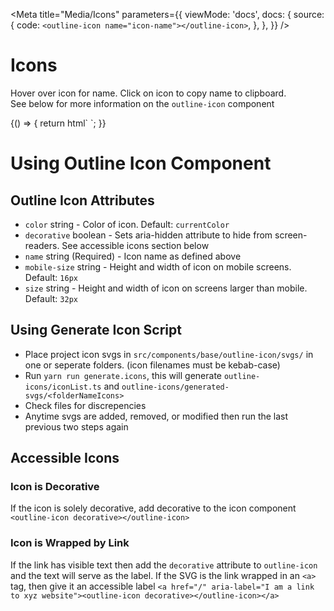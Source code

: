 
<Meta
  title="Media/Icons"
  parameters={{
    viewMode: 'docs',
        docs: {
      source: {
        code: `<outline-icon name="icon-name"></outline-icon>`,
      },
    },
  }}
/>

# Icons
Hover over icon for name. Click on icon to copy name to clipboard. <br/>
See below for more information on the `outline-icon` component

<Canvas>
  <Story name="Icons">
    {() => {
      return html`
        <sb-icon-list-container .icons=${{brand, custom, outline, solid}}></sb-icon-list-container>
      `;
    }}
  </Story>
</Canvas>

# Using Outline Icon Component

## Outline Icon Attributes

- `color` string - Color of icon. Default: `currentColor`
- `decorative` boolean - Sets aria-hidden attribute to hide from screen-readers. See accessible icons section below
- `name` string (Required) - Icon name as defined above
- `mobile-size` string - Height and width of icon on mobile screens. Default: `16px`
- `size` string - Height and width of icon on screens larger than mobile. Default: `32px`

## Using Generate Icon Script

- Place project icon svgs in `src/components/base/outline-icon/svgs/` in one or seperate folders. (icon filenames must be kebab-case)
- Run `yarn run generate.icons`, this will generate `outline-icons/iconList.ts` and `outline-icons/generated-svgs/<folderNameIcons>`
- Check files for discrepencies
- Anytime svgs are added, removed, or modified then run the last previous two steps again

## Accessible Icons

### Icon is Decorative

If the icon is solely decorative, add decorative to the icon component `<outline-icon decorative></outline-icon>`

### Icon is Wrapped by Link

If the link has visible text then add the `decorative` attribute to `outline-icon` and the text will serve as the label.
If the SVG is the link wrapped in an `<a>` tag, then give it an accessible label `<a href="/" aria-label="I am a link to xyz website"><outline-icon decorative></outline-icon></a>`
